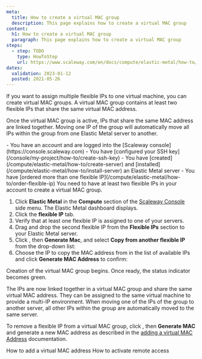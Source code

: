 ```yaml
---
meta:
  title: How to create a virtual MAC group
  description: This page explains how to create a virtual MAC group
content:
  h1: How to create a virtual MAC group
  paragraph: This page explains how to create a virtual MAC group
steps:
  - step: TODO
    type: HowToStep
    url: https://www.scaleway.com/en/docs/compute/elastic-metal/how-to/create-virtual-mac-group/
dates:
  validation: 2023-01-12
  posted: 2021-05-26
---
```


If you want to assign multiple flexible IPs to one virtual machine, you can create virtual MAC groups. A virtual MAC group contains at least two flexible IPs that share the same virtual MAC address.

Once the virtual MAC group is active, IPs that share the same MAC address are linked together. Moving one IP of the group will automatically move all IPs within the group from one Elastic Metal server to another.

<Message type="requirement">
- You have an account and are logged into the [Scaleway console](https://console.scaleway.com) 
- You have [configured your SSH key](/console/my-project/how-to/create-ssh-key)
- You have [created](/compute/elastic-metal/how-to/create-server) and [installed](/compute/elastic-metal/how-to/install-server) an Elastic Metal server
- You have [ordered more than one flexible IP](/compute/elastic-metal/how-to/order-flexible-ip)
</Message>

<Message type="note">
  You need to have at least two flexible IPs in your account to create a virtual MAC group.
</Message>

1. Click **Elastic Metal** in the **Compute** section of the [Scaleway Console](https://console.scaleway.com) side menu. The Elastic Metal dashboard displays.
2. Click the **flexible IP** tab.
3. Verify that at least one flexible IP is assigned to one of your servers.
4. Drag and drop the second flexible IP from the **Flexible IPs** section to your Elastic Metal server.
5. Click <Icon name="more" />, then **Generate Mac**, and select **Copy from another flexible IP** from the drop-down list:
    <Lightbox src="assets/scaleway-flexible_copy_mac.webp" alt="" />
6. Choose the IP to copy the MAC address from in the list of available IPs and click **Generate MAC Address** to confirm:
    <Lightbox src="assets/scaleway-flexible_copy_from_ip.webp" alt="" />

Creation of the virtual MAC group begins. Once ready, the status indicator becomes green.

The IPs are now linked together in a virtual MAC group and share the same virtual MAC address. They can be assigned to the same virtual machine to provide a multi-IP environment.
When moving one of the IPs of the group to another server, all other IPs within the group are automatically moved to the same server.

To remove a flexible IP from a virtual MAC group, click <Icon name="more" />, then **Generate MAC** and generate a new MAC address as described in the [adding a virtual MAC Address](/compute/elastic-metal/how-to/add-virtual-mac-address/) documentation.


<Navigation title="See Also">
  <PreviousButton to="/compute/elastic-metal/how-to/add-virtual-mac-address/">How to add a virtual MAC address</PreviousButton>
  <NextButton to="/compute/elastic-metal/how-to/activate-remote-access/">How to activate remote access</NextButton>
</Navigation>
